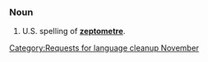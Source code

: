 {{nolanguage/box}}
[[Category:Requests for language cleanup November]]
===Noun===
{{en-noun}}
# U.S. spelling of '''[[zeptometre]]'''.
<!--Put translations, etc, at "zeptometre"-->